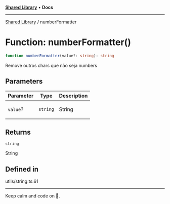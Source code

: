 
<Meta title="Libs/Shared/functions/numberFormatter" />



[**Shared Library**](/?path=/docs/libs-shared-overview--page) • **Docs**

***

[Shared Library](/?path=/docs/libs-shared-overview--page) / numberFormatter

# Function: numberFormatter()

```ts
function numberFormatter(value?: string): string
```

Remove outros chars que não seja numbers

## Parameters

<table>
<thead>
<tr>
<th>Parameter</th>
<th>Type</th>
<th>Description</th>
</tr>
</thead>
<tbody>
<tr>
<td>

`value`?

</td>
<td>

`string`

</td>
<td>

String

</td>
</tr>
</tbody>
</table>

## Returns

`string`

String

## Defined in

utils/string.ts:61


***

Keep calm and code on 🤘.